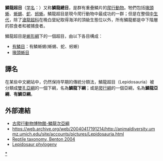 {{Automatic Taxobox
| fossil_range = {{fossil_range|240|0}}[[三疊紀|三疊紀]]中期到現代
| image = Coachella Valley Fringe-toed Lizard.JPG
| image_width = 225px
| image_caption = [[棘趾蜥|棘趾蜥]]
| taxon=Lepidosauria
| authority = [[恩斯特·海克爾|Haeckel]], 1866
| subdivision_ranks = [[目_(生物)|目]]
| subdivision = 
* [[喙頭蜥目|喙頭蜥目]] Sphenodontia
* [[有鱗目|有鱗目]] Squamata
}}

'''鱗龍超目'''（[[学名|学名]]：{{lang|la|Lepidosauria}}）又称'''鱗龍總目'''，是群有重疊鱗片的[[爬行動物|爬行動物]]。牠們包括[[喙頭蜥|喙頭蜥]]、[[蜥蜴|蜥蜴]]、[[蛇|蛇]]、[[蚓蜥|蚓蜥]]。鱗龍超目是現今爬行動物中最成功的一群；但是在整個[[中生代|中生代]]，除了[[滄龍超科|滄龍超科]]在晚白堊紀取得海洋的頂級生態位以外，所有鱗龍都是中下階層的掠食者和被捕食者。

鱗龍超目是[[蜥形綱|蜥形綱]]下的一個超目，由以下各目構成：
* [[有鱗目|有鱗目]]：有鱗蜥蜴(蜥蜴、蛇、蚓蜥)
* [[喙頭蜥目|喙頭蜥目]]

==譯名==
在某些中文網站中，仍然保持早期的傳統分類法，鱗龍超目（Lepidosauria）被分類成[[雙孔亞綱|雙孔亞綱]]的一個下綱，名為'''鱗龍下綱'''；或是[[爬行綱|爬行綱]]的一個亞綱，名為'''鱗龍亞綱'''、'''有鱗亞綱'''。
 
==外部連結==
* [https://web.archive.org/web/20070126103635/http://www.uua.cn/Reptilia/Anapsida/200701/4609.html 古爬行動物博物館-鱗龍次亞綱]
* https://web.archive.org/web/20040417191214/http://animaldiversity.ummz.umich.edu/site/accounts/pictures/Lepidosauria.html
* [https://web.archive.org/web/20081019121413/http://palaeo.gly.bris.ac.uk/benton/vertclass.html#reptiles Reptile taxonomy, Benton 2004]
* [https://web.archive.org/web/20060310195739/http://www.fmnh.helsinki.fi/users/haaramo/Metazoa/Deuterostoma/Chordata/Reptilia/Lepidosauromorpha/Lepidosauriformes.htm Lepidosaur phylogeny]
{{鱗龍形下綱}}
{{Taxonbar|from=Q728299}}

[[Category:鱗龍形下綱|*]]


{{Reptile-stub}}